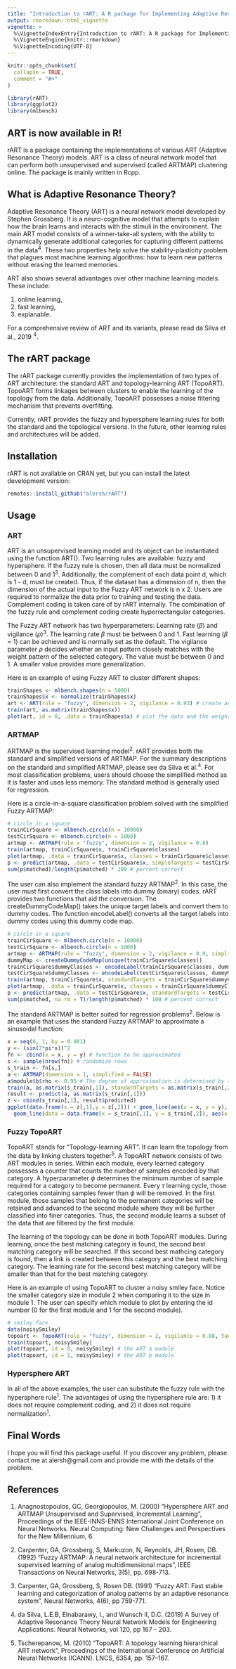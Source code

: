 ```yaml
---
title: "Introduction to rART: A R package for Implementing Adaptive Resonance Theory"
output: rmarkdown::html_vignette
vignette: >
  %\VignetteIndexEntry{Introduction to rART: A R package for Implementing Adaptive Resonance Theory}
  %\VignetteEngine{knitr::rmarkdown}
  %\VignetteEncoding{UTF-8}
---
```


```r
knitr::opts_chunk$set(
  collapse = TRUE,
  comment = "#>"
)

library(rART)
library(ggplot2)
library(mlbench)
```

## ART is now available in R!

rART is a package containing the implementations of various ART (Adaptive Resonance Theory) models. ART is a class of neural network model that can perform both unsupervised and supervised (called ARTMAP) clustering online. The package is mainly written in Rcpp.

## What is Adaptive Resonance Theory?

Adaptive Resonance Theory (ART) is a neural network model developed by Stephen Grossberg. It is a neuro-cognitive model that attempts to explain how the brain learns and interacts with the stimuli in the environment. The main ART model consists of a winner-take-all system, with the ability to dynamically generate additional categories for capturing different patterns in the data^4^. These two properties help solve the stability-plasticity problem that plagues most machine learning algorithms: how to learn new patterns without erasing the learned memories.

ART also shows several advantages over other machine learning models. These include:

1. online learning, 
2. fast learning,
3. explanable.

For a comprehensive review of ART and its variants, please read da Silva et al., 2019 ^4^.

## The rART package

The rART package currently provides the implementation of two types of ART architecture: the standard ART and topology-learning ART (TopoART). TopoART forms linkages between clusters to enable the learning of the topology from the data. Additionally, TopoART possesses a noise filtering mechanism that prevents overfitting.

Currently, rART provides the fuzzy and hypersphere learning rules for both the standard and the topological versions. In the future, other learning rules and architectures will be added.

## Installation

rART is not available on CRAN yet, but you can install the latest development version:

```r
remotes::install_github("alersh/rART")
```

## Usage

### ART

ART is an unsupervised learning model and its object can be instantiated using the function ART(). Two learning rules are available: fuzzy and hypersphere. If the fuzzy rule is chosen, then all data must be normalized between 0 and 1^3^. Additionally, the complement of each data point d, which is 1 - d, must be created. Thus, if the dataset has a dimension of n, then the dimension of the actual input to the Fuzzy ART network is n x 2. Users are required to normalize the data prior to training and testing the data. Complement coding is taken care of by rART internally. The combination of the fuzzy rule and complement coding create hyperrectangular categories. 

The Fuzzy ART network has two hyperparameters: Learning rate ($\beta$) and vigilance ($\rho$)^3^. The learning rate $\beta$ must be between 0 and 1. Fast learning ($\beta$ = 1) can be achieved and is normally set as the default. The vigilance parameter $\rho$ decides whether an input pattern closely matches with the weight pattern of the selected category. The value must be between 0 and 1. A smaller value provides more generalization. 

Here is an example of using Fuzzy ART to cluster different shapes:

```r
trainShapes <- mlbench.shapes(n = 5000)
trainShapes$x <- normalize(trainShapes$x)
art <- ART(rule = "fuzzy", dimension = 2, vigilance = 0.93) # create an ART object
train(art, as.matrix(trainShapes$x)) 
plot(art, id = 0, .data = trainShapes$x) # plot the data and the weights.
```

### ARTMAP

ARTMAP is the supervised learning model^2^. rART provides both the standard and simplified versions of ARTMAP. For the summary descriptions on the standard and simplified ARTMAP, please see da Silva et al.^4^. For most classification problems, users should choose the simplified method as it is faster and uses less memory. The standard method is generally used for regression.

Here is a circle-in-a-square classification problem solved with the simplified Fuzzy ARTMAP:


```r
# circle in a square
trainCirSquare <- mlbench.circle(n = 10000)
testCirSquare <- mlbench.circle(n = 1000)
artmap <- ARTMAP(rule = "fuzzy", dimension = 2, vigilance = 0.8)
train(artmap, trainCirSquare$x, trainCirSquare$classes)
plot(artmap, .data = trainCirSquare$x, classes = trainCirSquare$classes) # create the 2 dimensional plot of the data and the weights
p <- predict(artmap, .data = testCirSquare$x, simpleTargets = testCirSquare$classes)
sum(p$matched)/length(p$matched) * 100 # percent correct
```

The user can also implement the standard fuzzy ARTMAP^2^. In this case, the user must first convert the class labels into dummy (binary) codes. rART provides two functions that aid the conversion. The createDummyCodeMap() takes the unique target labels and convert them to dummy codes. The function encodeLabel() converts all the target labels into dummy codes using this dummy code map. 

```r
# circle in a square
trainCirSquare <- mlbench.circle(n = 10000)
testCirSquare <- mlbench.circle(n = 1000)
artmap <- ARTMAP(rule = "fuzzy", dimension = 2, vigilance = 0.9, simplified = FALSE)
dummyMap <- createDummyCodeMap(unique(trainCirSquare$classes))
trainCirSquare$dummyClasses <- encodeLabel(trainCirSquare$classes, dummyMap)
testCirSquare$dummyClasses <- encodeLabel(testCirSquare$classes, dummyMap)
train(artmap, trainCirSquare$x, standardTargets = trainCirSquare$dummyClasses)
plot(artmap, .data = trainCirSquare$x, classes = trainCirSquare$dummyClasses, dummyCodeMap = dummyMap) # create the 2 dimensional plot of the data and the weights
p <- predict(artmap, .data = testCirSquare$x, standardTargets = testCirSquare$dummyClasses)
sum(p$matched, na.rm = T)/length(p$matched) * 100 # percent correct
```

The standard ARTMAP is better suited for regression problems^2^. Below is an example that uses the standard Fuzzy ARTMAP to approximate a sinusoidal function:

```r
x = seq(0, 1, by = 0.001)
y <- (sin(2*pi*x))^2
fn <- cbind(x = x, y = y) # function to be approximated
s <- sample(nrow(fn)) # randomize rows
s_train <- fn[s,]
a <- ARTMAP(dimension = 1, simplified = FALSE)
a$module$b$rho <- 0.95 # The degree of approximation is determined by the vigilance parameter in ART b.
train(a, as.matrix(s_train[,1]), standardTargets = as.matrix(s_train[,2]))
result <- predict(a, as.matrix(s_train[,1])) 
z <- cbind(s_train[,1], result$predicted)
ggplot(data.frame(x = z[,1],y = z[,2])) + geom_line(aes(x = x, y = y), color = "red") +
  geom_line(data = data.frame(x = s_train[,1], y = s_train[,2]), aes(x = x,y = y))

```

### Fuzzy TopoART

TopoART stands for "Topology-learning ART". It can learn the topology from the data by linking clusters together^5^. A TopoART network consists of two ART modules in series. Within each module, every learned category possesses a counter that counts the number of samples encoded by that category. A hyperparameter $\phi$ determines the minimum number of sample required for a category to become permanent. Every $\tau$ learning cycle, those categories containing samples fewer than $\phi$ will be removed. In the first module, those samples that belong to the permanent categories will be retained and advanced to the second module where they will be further classified into finer categories. Thus, the second module learns a subset of the data that are filtered by the first module. 

The learning of the topology can be done in both TopoART modules. During learning, once the best matching category is found, the second best matching category will be searched. If this second best mathcing category is found, then a link is created between this category and the best matching category. The learning rate for the second best matching category will be smaller than that for the best matching category.

Here is an example of using TopoART to cluster a noisy smiley face. Notice the smaller category size in module 2 when comparing it to the size in module 1. The user can specify which module to plot by entering the id number (0 for the first module and 1 for the second module).

```r
# smiley face
data(noisySmiley)
topoart <- TopoART(rule = "fuzzy", dimension = 2, vigilance = 0.88, tau = 200, phi = 5)
train(topoart, noisySmiley)
plot(topoart, id = 0, noisySmiley) # the ART a module
plot(topoart, id = 1, noisySmiley) # the ART b module
```

### Hypersphere ART

In all of the above examples, the user can substitute the fuzzy rule with the hypersphere rule^1^. The advantages of using the hypersphere rule are: 1) it does not require complement coding, and 2) it does not require normalization^1^.

## Final Words

I hope you will find this package useful. If you discover any problem, please contact me at alersh@gmail.com and provide me with the details of the problem. 



## References

1. Anagnostopoulos, GC, Georgiopoulos, M. (2000) "Hypersphere ART and ARTMAP Unsupervised and Supervised, Incremental Learning", Proceedings of the IEEE-INNS-ENNS International Joint Conference on Neural Networks. Neural Computing: New Challenges and Perspectives for the New Millennium, 6.

2. Carpenter, GA, Grossberg, S, Markuzon, N, Reynolds, JH, Rosen, DB. (1992) "Fuzzy ARTMAP: A neural network architecture for incremental supervised learning of analog multidimensional maps", IEEE Transactions on Neural Networks, 3(5), pp. 698-713.

3. Carpenter, GA, Grossberg, S, Rosen DB. (1991) "Fuzzy ART: Fast stable learning and categorization of analog patterns by an adaptive resonance system", Neural Networks, 4(6), pp 759-771.

4. da Silva, L.E.B, Elnabarawy, I., and Wunsch II, D.C. (2019) A Survey of Adaptive Resonance Theory Neural Network Models for Engineering Applications. Neural Networks, vol 120, pp 167 - 203.

5. Tscherepanow, M. (2010) "TopoART: A topology learning hierarchical ART network", Proceedings of the International Conference on Artificial Neural Networks (ICANN). LNCS, 6354, pp. 157–167.
